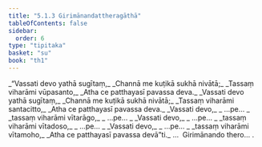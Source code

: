 ```yaml
---
title: "5.1.3 Girimānandattheragāthā"
tableOfContents: false
sidebar:
  order: 6
type: "tipitaka"
basket: "su"
book: "th1"
---
```



<DynamicBreadcrumb />

<Division number="325" book="th1" bookNo="19" page="276">

<Paragraph number="579" type="verses" book="th1">
_“Vassati devo yathā sugītaṃ,_  
_Channā me kuṭikā sukhā nivātā;_  
_Tassaṃ viharāmi vūpasanto,_  
_Atha ce patthayasī pavassa deva._  

</Paragraph>

</Division>
<Division number="326" book="th1" bookNo="19" page="276">

<Paragraph number="580" type="verses" book="th1">
_Vassati devo yathā sugītaṃ,_  
_Channā me kuṭikā sukhā nivātā;_  
_Tassaṃ viharāmi santacitto,_  
_Atha ce patthayasī pavassa deva._  

</Paragraph>

</Division>
<Division number="327" book="th1" bookNo="19" page="276">

<Paragraph number="581" type="verses" book="th1">
_Vassati devo,_  
_ …pe… _  
_tassaṃ viharāmi vītarāgo,_  
_ …pe… _  

</Paragraph>

</Division>
<Division number="328" book="th1" bookNo="19" page="276">

<Paragraph number="582" type="verses" book="th1">
_Vassati devo,_  
_ …pe… _  
_tassaṃ viharāmi vītadoso,_  
_ …pe… _  

</Paragraph>

</Division>
<Division number="329" book="th1" bookNo="19" page="276">

<Paragraph number="583" type="verses" book="th1">
_Vassati devo,_  
_ …pe… _  
_tassaṃ viharāmi vītamoho,_  
_Atha ce patthayasī pavassa devā”ti._  


</Paragraph>
</Division>

<Paragraph number="584" type="center" book="th1">
…  Girimānando thero… .
</Paragraph>